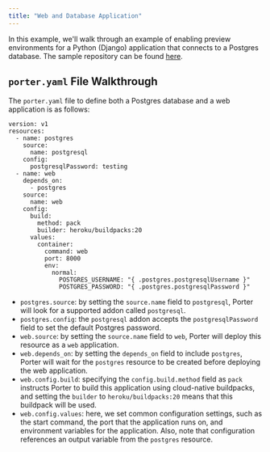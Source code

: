 ```yaml
---
title: "Web and Database Application"
---
```


In this example, we'll walk through an example of enabling preview environments for a Python (Django) application that connects to a Postgres database. The sample repository can be found [here](https://github.com/abelanger5/python-getting-started).

## `porter.yaml` File Walkthrough[](#porteryaml-file-walkthrough "Direct link to heading")

The `porter.yaml` file to define both a Postgres database and a web application is as follows:

```
version: v1
resources:
  - name: postgres
    source:
      name: postgresql
    config:
      postgresqlPassword: testing
  - name: web
    depends_on:
      - postgres
    source:
      name: web
    config:
      build:
        method: pack
        builder: heroku/buildpacks:20
      values:
        container:
          command: web
          port: 8000
          env:
            normal:
              POSTGRES_USERNAME: "{ .postgres.postgresqlUsername }"
              POSTGRES_PASSWORD: "{ .postgres.postgresqlPassword }"

```

* `postgres.source`: by setting the `source.name` field to `postgresql`, Porter will look for a supported addon called `postgresql`.
* `postgres.config`: the `postgresql` addon accepts the `postgresqlPassword` field to set the default Postgres password.
* `web.source`: by setting the `source.name` field to `web`, Porter will deploy this resource as a `web` application.
* `web.depends_on`: by setting the `depends_on` field to include `postgres`, Porter will wait for the `postgres` resource to be created before deploying the web application.
* `web.config.build`: specifying the `config.build.method` field as `pack` instructs Porter to build this application using cloud-native buildpacks, and setting the `builder` to `heroku/buildpacks:20` means that this buildpack will be used.
* `web.config.values`: here, we set common configuration settings, such as the start command, the port that the application runs on, and environment variables for the application. Also, note that configuration references an output variable from the `postgres` resource.
